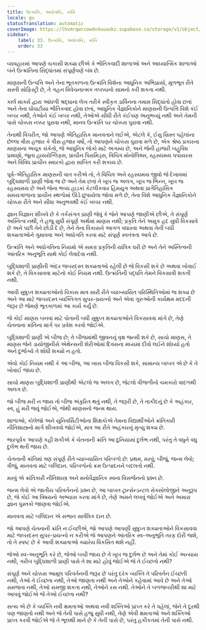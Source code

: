 ```yaml
---
title: ઉત્ક્રાંતિ, અધોગતિ, ક્રાંતિ
locale: gu
statusTranslation: automatic
coverImage: https://lhvmrqwrcowdvduuaukz.supabase.co/storage/v1/object/public/strapi-uploads/small_cover-educacion-fundamental.webp-2d51a7828a2b1309555be27f7e2a61a0.webp
sidebar:
    label: 33. ઉત્ક્રાંતિ, અધોગતિ, ક્રાંતિ
    order: 33
---
```

વ્યવહારમાં આપણે ચકાસી શક્યા છીએ કે ભૌતિકવાદી શાળાઓ અને આધ્યાત્મિક શાળાઓ બંને ઉત્ક્રાંતિના સિદ્ધાંતમાં સંપૂર્ણપણે બંધ છે.

માણસની ઉત્પત્તિ અને તેના ભૂતકાળના ઉત્ક્રાંતિ વિશેના આધુનિક અભિપ્રાયો, મૂળભૂત રીતે સસ્તી સોફિસ્ટ્રી છે, તે ગહન વિવેચનાત્મક તબક્કાનો સામનો કરી શકતા નથી.

કાર્લ માર્ક્સ દ્વારા આંધળી શ્રદ્ધાના લેખ તરીકે સ્વીકૃત ડાર્વિનના તમામ સિદ્ધાંતો હોવા છતાં અને તેના ઘોંઘાટીયા ભૌતિકવાદ હોવા છતાં, આધુનિક વૈજ્ઞાનિકોને માણસની ઉત્પત્તિ વિશે કંઈ ખબર નથી, તેઓને કંઈ ખબર નથી, તેઓએ સીધી રીતે કંઈપણ અનુભવ્યું નથી અને તેમની પાસે ચોક્કસ નક્કર પુરાવા નથી, માનવ ઉત્ક્રાંતિ પર ચોક્કસ પુરાવા નથી.

તેનાથી વિપરીત, જો આપણે ઐતિહાસિક માનવતાને લઈએ, એટલે કે, ઈસુ ખ્રિસ્ત પહેલાંના છેલ્લા વીસ હજાર કે ત્રીસ હજાર વર્ષો, તો આપણને ચોક્કસ પુરાવા મળે છે, એક શ્રેષ્ઠ પ્રકારના માણસના અચૂક સંકેતો, જે આધુનિક લોકો માટે અગમ્ય છે, અને જેની હાજરી બહુવિધ પ્રમાણો, જૂના હાયરોગ્લિફ્સ, પ્રાચીન પિરામિડ્સ, વિચિત્ર મોનોલિથ્સ, રહસ્યમય પપાયરસ અને વિવિધ પ્રાચીન સ્મારકો દ્વારા સાબિત કરી શકાય છે.

પૂર્વ-ઐતિહાસિક માણસની વાત કરીએ તો, તે વિચિત્ર અને રહસ્યમય જીવો જે દેખાવમાં બુદ્ધિશાળી પ્રાણી જેવા જ છે અને તેમ છતાં તે ખૂબ જ અલગ, ખૂબ જ ભિન્ન, ખૂબ જ રહસ્યમય છે અને જેના ભવ્ય હાડકાં કેટલીકવાર હિમયુગ અથવા પ્રાગૈતિહાસિક સમયગાળાના પ્રાચીન સ્થળોમાં ઊંડે છુપાયેલા જોવા મળે છે, તેના વિશે આધુનિક વૈજ્ઞાનિકોને ચોક્કસ રીતે અને સીધા અનુભવથી કંઈ ખબર નથી.

જ્ઞાન વિજ્ઞાન શીખવે છે કે તર્કસંગત પ્રાણી જેવું કે જેને આપણે જાણીએ છીએ, તે સંપૂર્ણ અસ્તિત્વ નથી, તે હજુ સુધી સંપૂર્ણ અર્થમાં માણસ નથી; પ્રકૃતિ તેને અમુક હદ સુધી વિકસાવે છે અને પછી તેને છોડી દે છે, તેને તેના વિકાસને આગળ વધારવા અથવા તેની બધી શક્યતાઓને ગુમાવવા અને અધોગતિ કરવા માટે સંપૂર્ણ સ્વતંત્રતા આપે છે.

ઉત્ક્રાંતિ અને અધોગતિના નિયમો એ સમગ્ર પ્રકૃતિની યાંત્રિક ધરી છે અને તેને અસ્તિત્વની આંતરિક અનુભૂતિ સાથે કોઈ લેવાદેવા નથી.

બુદ્ધિશાળી પ્રાણીની અંદર જબરદસ્ત શક્યતાઓ રહેલી છે જે વિકસી શકે છે અથવા ખોવાઈ શકે છે, તે વિકસાવવા માટેનો કોઈ નિયમ નથી. ઉત્ક્રાંતિની પદ્ધતિ તેમને વિકસાવી શકતી નથી.

આવી સુષુપ્ત શક્યતાઓનો વિકાસ માત્ર સારી રીતે વ્યાખ્યાયિત પરિસ્થિતિઓમાં જ શક્ય છે અને આ માટે જબરદસ્ત વ્યક્તિગત સુપર-પ્રયત્નો અને એવા ગુરુઓની કાર્યક્ષમ મદદની જરૂર છે જેમણે ભૂતકાળમાં આ કાર્ય કર્યું છે.

જે કોઈ માણસ બનવા માટે પોતાની બધી સુષુપ્ત શક્યતાઓને વિકસાવવા માંગે છે, તેણે ચેતનાના ક્રાંતિના માર્ગ પર પ્રવેશ કરવો જોઈએ.

બુદ્ધિશાળી પ્રાણી એ બીજ છે; તે બીજમાંથી જીવનનું વૃક્ષ જન્મી શકે છે, સાચો માણસ, તે માણસ જેને ડાયોજીનીસે એથેન્સની શેરીઓમાં દિવસના મધ્યમાં દીવો લઈને શોધ્યો હતો અને દુર્ભાગ્યે તે શોધી શક્યો ન હતો.

એવો કોઈ નિયમ નથી કે આ બીજ, આ ખાસ બીજ વિકસી શકે, સામાન્ય બાબત એ છે કે તે ખોવાઈ જાય છે.

સાચો માણસ બુદ્ધિશાળી પ્રાણીથી એટલો જ અલગ છે, જેટલો વીજળીનો ચમકારો વાદળથી અલગ છે.

જો બીજ મરી ન જાય તો બીજ અંકુરિત થતું નથી, તે જરૂરી છે, તે તાકીદનું છે કે અહંકાર, સ્વ, હું મરી જવું જોઈએ, જેથી માણસનો જન્મ થાય.

શાળાઓ, કોલેજો અને યુનિવર્સિટીઓના શિક્ષકોએ તેમના વિદ્યાર્થીઓને ક્રાંતિકારી નીતિશાસ્ત્રનો માર્ગ શીખવવો જોઈએ, માત્ર આ રીતે અહંકારનું મૃત્યુ શક્ય છે.

ભારપૂર્વક આપણે કહી શકીએ કે ચેતનાની ક્રાંતિ આ દુનિયામાં દુર્લભ નથી, પરંતુ તે વધુને વધુ દુર્લભ થતી જાય છે.

ચેતનાની ક્રાંતિમાં ત્રણ સંપૂર્ણ રીતે વ્યાખ્યાયિત પરિબળો છે: પ્રથમ, મરવું; બીજું, જન્મ લેવો; ત્રીજું, માનવતા માટે બલિદાન. પરિબળોનો ક્રમ ઉત્પાદનને બદલતો નથી.

મરવું એ ક્રાંતિકારી નીતિશાસ્ત્ર અને મનોવૈજ્ઞાનિક સ્વના વિસર્જનનો પ્રશ્ન છે.

જન્મ લેવો એ જાતીય પરિવર્તનનો પ્રશ્ન છે, આ બાબત ટ્રાન્સેન્ડન્ટલ સેક્સોલોજીને અનુરૂપ છે, જે કોઈ આ વિષયનો અભ્યાસ કરવા માંગે છે, તેણે અમને લખવું જોઈએ અને અમારા જ્ઞાન પુસ્તકો જાણવા જોઈએ.

માનવતા માટે બલિદાન એ સભાન સાર્વત્રિક દાન છે.

જો આપણે ચેતનાની ક્રાંતિ ન ઈચ્છીએ, જો આપણે આપણી સુષુપ્ત શક્યતાઓને વિકસાવવા માટે જબરદસ્ત સુપર-પ્રયત્નો ન કરીએ જે આપણને આંતરિક સ્વ-અનુભૂતિ તરફ દોરી જશે, તો તે સ્પષ્ટ છે કે આવી શક્યતાઓ ક્યારેય વિકસિત થશે નહીં.

જેઓ સ્વ-અનુભૂતિ કરે છે, જેઓ બચી જાય છે તે ખૂબ જ દુર્લભ છે અને તેમાં કોઈ અન્યાય નથી, ગરીબ બુદ્ધિશાળી પ્રાણી પાસે તે શા માટે હોવું જોઈએ જે તે ઈચ્છતો નથી?

સંપૂર્ણ અને ચોક્કસ આમૂલ પરિવર્તનની જરૂર છે પરંતુ દરેક વ્યક્તિ તે પરિવર્તન ઈચ્છતી નથી, તેઓ તે ઈચ્છતા નથી, તેઓ જાણતા નથી અને તેઓને કહેવામાં આવે છે અને તેઓ સમજતા નથી, તેઓ સમજી શકતા નથી, તેઓને રસ નથી. તેઓને તે બળજબરીથી શા માટે આપવું જોઈએ જે તેઓ ઈચ્છતા નથી?

સત્ય એ છે કે વ્યક્તિ નવી ક્ષમતાઓ અથવા નવી શક્તિઓ પ્રાપ્ત કરે તે પહેલાં, જેને તે દૂરથી પણ જાણતો નથી અને જે તેની પાસે હજુ સુધી નથી, તેણે એવી ક્ષમતાઓ અને શક્તિઓ પ્રાપ્ત કરવી જોઈએ જે તે ભૂલથી માને છે કે તેની પાસે છે, પરંતુ હકીકતમાં તેની પાસે નથી.

